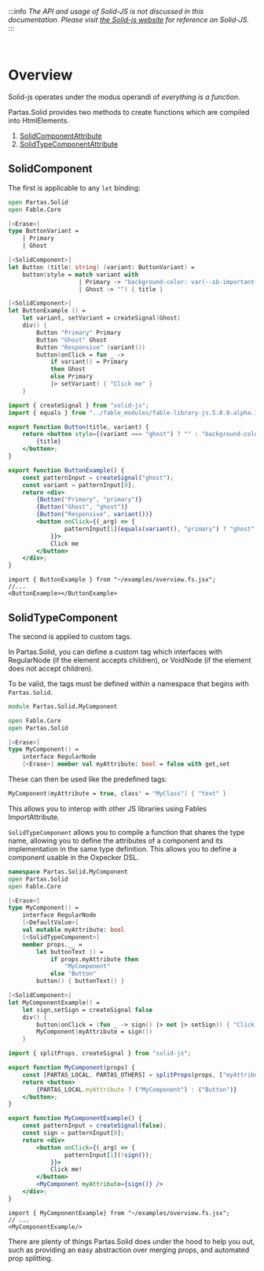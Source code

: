 

:::info
_The API and usage of Solid-JS is not discussed in this documentation. Please visit [the Solid-js website](https://www.solidjs.com/) for reference on Solid-JS._
:::

<br/>

# Overview

Solid-js operates under the modus operandi of *everything is a function*.

Partas.Solid provides two methods to create functions which are compiled into HtmlElements.

1. [SolidComponentAttribute](/overview#solidcomponent)
2. [SolidTypeComponentAttribute](/overview#solidtypecomponent)

## SolidComponent

The first is applicable to any `let` binding:

```fsharp tab title="F#: SolidComponent"
open Partas.Solid
open Fable.Core

[<Erase>]
type ButtonVariant =
    | Primary
    | Ghost

[<SolidComponent>]
let Button (title: string) (variant: ButtonVariant) =
    button(style = match variant with
                    | Primary -> "background-color: var(--sb-important-background-color)"
                    | Ghost -> "") { title }

[<SolidComponent>]
let ButtonExample () =
    let variant, setVariant = createSignal(Ghost)
    div() {
        Button "Primary" Primary
        Button "Ghost" Ghost
        Button "Responsive" (variant())
        button(onClick = fun _ ->
            if variant() = Primary
            then Ghost
            else Primary
            |> setVariant) { "Click me" }
    }
```

```jsx tab title="JSX: Compiled output"
import { createSignal } from "solid-js";
import { equals } from "../fable_modules/fable-library-js.5.0.0-alpha.13/Util.js";

export function Button(title, variant) {
    return <button style={(variant === "ghost") ? "" : "background-color: var(--sb-important-background-color)"}>
        {title}
    </button>;
}

export function ButtonExample() {
    const patternInput = createSignal("ghost");
    const variant = patternInput[0];
    return <div>
        {Button("Primary", "primary")}
        {Button("Ghost", "ghost")}
        {Button("Responsive", variant())}
        <button onClick={(_arg) => {
                patternInput[1](equals(variant(), "primary") ? "ghost" : "primary");
            }}>
            Click me
        </button>
    </div>;
}
```

```mdx tab title="MDX: Usage"
import { ButtonExample } from "~/examples/overview.fs.jsx";
//...
<ButtonExample></ButtonExample>
```

<ButtonExample></ButtonExample>

## SolidTypeComponent

The second is applied to custom tags.

In Partas.Solid, you can define a custom tag which interfaces with RegularNode (if the element accepts children), or VoidNode (if the element does not accept children).

To be valid, the tags must be defined within a namespace that begins with `Partas.Solid`.

```fsharp title="SolidTypeComponent"
module Partas.Solid.MyComponent

open Fable.Core
open Partas.Solid

[<Erase>]
type MyComponent() =
    interface RegularNode
    [<Erase>] member val myAttribute: bool = false with get,set
```

These can then be used like the predefined tags:

```fsharp
MyComponent(myAttribute = true, class' = "MyClass") { "text" }
```

This allows you to interop with other JS libraries using Fables ImportAttribute.

`SolidTypeComponent` allows you to compile a function that shares the type name, allowing you to define the attributes of a component and its implementation in the same type definition. This allows you to define a component usable in the Oxpecker DSL.

```fsharp tab title="F#: SolidTypeComponent"
namespace Partas.Solid.MyComponent
open Partas.Solid
open Fable.Core

[<Erase>]
type MyComponent() =
    interface RegularNode
    [<DefaultValue>]
    val mutable myAttribute: bool
    [<SolidTypeComponent>]
    member props.__ =
        let buttonText () =
            if props.myAttribute then
                "MyComponent"
            else "Button"
        button() { buttonText() }

[<SolidComponent>]
let MyComponentExample() =
    let sign,setSign = createSignal false
    div() {
        button(onClick = (fun _ -> sign() |> not |> setSign)) { "Click me!" }
        MyComponent(myAttribute = sign())
    }
```

```jsx tab title="JSX: Compiled Output"
import { splitProps, createSignal } from "solid-js";

export function MyComponent(props) {
    const [PARTAS_LOCAL, PARTAS_OTHERS] = splitProps(props, ["myAttribute"]);
    return <button>
        {PARTAS_LOCAL.myAttribute ? ("MyComponent") : ("Button")}
    </button>;
}

export function MyComponentExample() {
    const patternInput = createSignal(false);
    const sign = patternInput[0];
    return <div>
        <button onClick={(_arg) => {
                patternInput[1](!sign());
            }}>
            Click me!
        </button>
        <MyComponent myAttribute={sign()} />
    </div>;
}
```

```mdx tab title="MDX: Usage"
import { MyComponentExample} from "~/examples/overview.fs.jsx";
// ...
<MyComponentExample/>
```

<MyComponentExample/>

There are plenty of things Partas.Solid does under the hood to help you out, such as providing an easy abstraction over merging props, and automated prop splitting.
